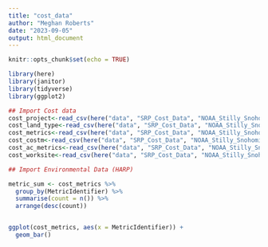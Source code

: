 ```yaml
---
title: "cost_data"
author: "Meghan Roberts"
date: "2023-09-05"
output: html_document
---
```


```r
knitr::opts_chunk$set(echo = TRUE)

library(here)
library(janitor)
library(tidyverse)
library(ggplot2)
```

```r
## Import Cost data
cost_project<-read_csv(here("data", "SRP_Cost_Data", "NOAA_Stilly_Snohomish_Project.csv"))
cost_land_type<-read_csv(here("data", "SRP_Cost_Data", "NOAA_Stilly_Snohomish_Acquisition_Land_Type.csv"))
cost_metrics<-read_csv(here("data", "SRP_Cost_Data", "NOAA_Stilly_Snohomish_Metrics.csv"))
cost_costm<-read_csv(here("data", "SRP_Cost_Data", "NOAA_Stilly_Snohomish_Cost_Metrics.csv"))
cost_ac_metrics<-read_csv(here("data", "SRP_Cost_Data", "NOAA_Stilly_Snohomish_Acquisition_Metrics.csv"))
cost_worksite<-read_csv(here("data", "SRP_Cost_Data", "NOAA_Stilly_Snohomish_Worksite.csv"))
```

```r
## Import Environmental Data (HARP)

metric_sum <- cost_metrics %>% 
  group_by(MetricIdentifier) %>% 
  summarise(count = n()) %>% 
  arrange(desc(count))


ggplot(cost_metrics, aes(x = MetricIdentifier)) +
  geom_bar()
```

